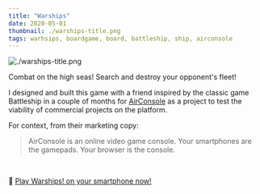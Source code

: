 ```yaml
---
title: "Warships"
date: 2020-05-01
thumbnail: ./warships-title.png
tags: warhsips, boardgame, board, battleship, ship, airconsole
---
```


![./warships-title.png](./warships-title.png)

Combat on the high seas! Search and destroy your opponent's fleet!

I designed and built this game with a friend inspired by the classic game Battleship in a couple of months for [AirConsole](https://www.airconsole.com/) as a project to test the viability of commercial projects on the platform.

For context, from their marketing copy:

> AirConsole is an online video game console.
> Your smartphones are the gamepads.
> Your browser is the console.

<br />

📱 [Play Warships! on your smartphone now!](https://www.airconsole.com/play/battle-games/warships)
